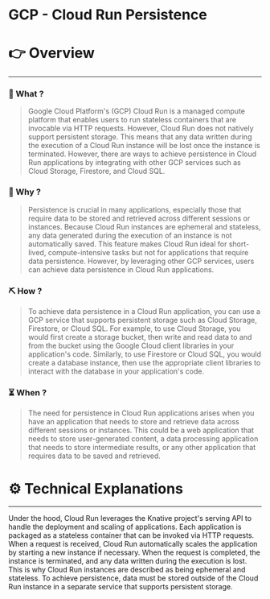 # GCP - Cloud Run Persistence


# 👉 Overview

---

### 👀 What ?

> Google Cloud Platform's (GCP) Cloud Run is a managed compute platform that enables users to run stateless containers that are invocable via HTTP requests. However, Cloud Run does not natively support persistent storage. This means that any data written during the execution of a Cloud Run instance will be lost once the instance is terminated. However, there are ways to achieve persistence in Cloud Run applications by integrating with other GCP services such as Cloud Storage, Firestore, and Cloud SQL.
> 

### 🧐 Why ?

> Persistence is crucial in many applications, especially those that require data to be stored and retrieved across different sessions or instances. Because Cloud Run instances are ephemeral and stateless, any data generated during the execution of an instance is not automatically saved. This feature makes Cloud Run ideal for short-lived, compute-intensive tasks but not for applications that require data persistence. However, by leveraging other GCP services, users can achieve data persistence in Cloud Run applications.
> 

### ⛏️ How ?

> To achieve data persistence in a Cloud Run application, you can use a GCP service that supports persistent storage such as Cloud Storage, Firestore, or Cloud SQL. For example, to use Cloud Storage, you would first create a storage bucket, then write and read data to and from the bucket using the Google Cloud client libraries in your application's code. Similarly, to use Firestore or Cloud SQL, you would create a database instance, then use the appropriate client libraries to interact with the database in your application's code.
> 

### ⏳ When ?

> The need for persistence in Cloud Run applications arises when you have an application that needs to store and retrieve data across different sessions or instances. This could be a web application that needs to store user-generated content, a data processing application that needs to store intermediate results, or any other application that requires data to be saved and retrieved.
> 

# ⚙️ Technical Explanations

---

Under the hood, Cloud Run leverages the Knative project's serving API to handle the deployment and scaling of applications. Each application is packaged as a stateless container that can be invoked via HTTP requests. When a request is received, Cloud Run automatically scales the application by starting a new instance if necessary. When the request is completed, the instance is terminated, and any data written during the execution is lost. This is why Cloud Run instances are described as being ephemeral and stateless. To achieve persistence, data must be stored outside of the Cloud Run instance in a separate service that supports persistent storage.

